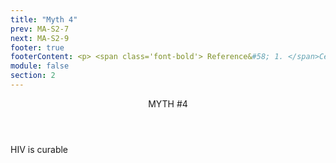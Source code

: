 ```yaml
---
title: "Myth 4"
prev: MA-S2-7
next: MA-S2-9
footer: true
footerContent: <p> <span class='font-bold'> Reference&#58; 1. </span>Centers for Disease Control and Prevention. HIV Treatment. April 20, 2022. Accessed May 19, 2022. https://www.cdc.gov/hiv/basics/livingwithhiv/treatment.html <span class='font-bold'> 2.</span> Centers for Disease Control and Prevention. HIV Care Saves Lives Infographic. November 25, 2014. Accessed May 19, 2022. https://www.cdc.gov/vitalsigns/hiv-aids-medical-care/infographic.html</p>
module: false
section: 2
---
```


<Header>
  MYTH <span className="text-red">#4</span>
</Header>
<StickyPicture image="/GettyImages-1128239094_FPO_BW.png" primary>
  <Pic
    src="/Group_491.svg"
    className="h-[75px] w-[75px] 2xl:h-[150px] 2xl:w-[150px]"
  />
  <PP class="font-sans font-bold text-2xl 2xl:text-3xl text-red">
    HIV is curable
  </PP>
  <br />
  <List
    type="simple"
    fontSize="text-1rem 2xl:text-1.5rem"
    list="While there is no cure for HIV, treatment exists that can keep the amount of virus so low in the body it is undetectable and cannot be transmitted to others 1
    HIV medications can allow people with HIV to live a long and healthy life 2"
  />
</StickyPicture>
